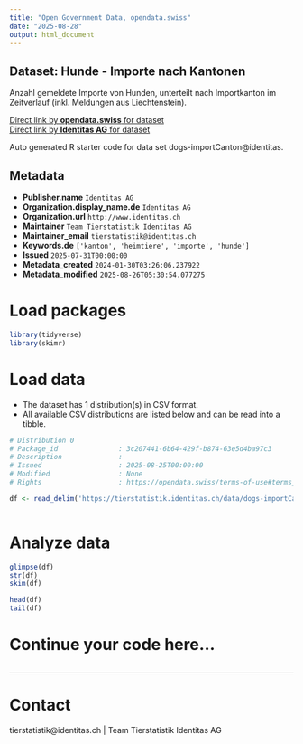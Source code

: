 ```yaml
---
title: "Open Government Data, opendata.swiss"
date: "2025-08-28"
output: html_document
---
```


## Dataset: Hunde - Importe nach Kantonen

Anzahl gemeldete Importe von Hunden, unterteilt nach Importkanton im Zeitverlauf (inkl. Meldungen aus Liechtenstein).

[Direct link by **opendata.swiss** for dataset](https://opendata.swiss/de/dataset/hunde-importe-nach-kantonen)<br>
[Direct link by **Identitas AG** for dataset](https://tierstatistik.identitas.ch/)

Auto generated R starter code for data set dogs-importCanton@identitas.

## Metadata

- **Publisher.name** `Identitas AG`
- **Organization.display_name.de** `Identitas AG`
- **Organization.url** `http://www.identitas.ch`
- **Maintainer** `Team Tierstatistik Identitas AG`
- **Maintainer_email** `tierstatistik@identitas.ch`
- **Keywords.de** `['kanton', 'heimtiere', 'importe', 'hunde']`
- **Issued** `2025-07-31T00:00:00`
- **Metadata_created** `2024-01-30T03:26:06.237922`
- **Metadata_modified** `2025-08-26T05:30:54.077275`


# Load packages

```r

library(tidyverse)
library(skimr)

```

# Load data

-   The dataset has 1 distribution(s) in CSV format.
-   All available CSV distributions are listed below and can be read into a tibble.

```r

# Distribution 0
# Package_id               : 3c207441-6b64-429f-b874-63e5d4ba97c3
# Description              : 
# Issued                   : 2025-08-25T00:00:00
# Modified                 : None
# Rights                   : https://opendata.swiss/terms-of-use#terms_by

df <- read_delim('https://tierstatistik.identitas.ch/data/dogs-importCanton.csv')



```

# Analyze data

```r

glimpse(df)
str(df)
skim(df)

head(df)
tail(df)

```

# Continue your code here...

```r

```

------------------------------------------------------------------------

# Contact

tierstatistik@identitas.ch | Team Tierstatistik Identitas AG
